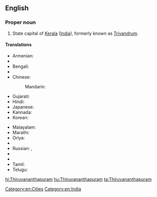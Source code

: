 ==English==
{{wikipedia}}

===Proper noun===
{{en-proper noun}}

# State capital of [[Kerala]] ([[India]]), formerly known as [[Trivandrum]].

====Translations====
{{trans-top|capital of Kerala, India}}
* Armenian: {{t-|hy|Տիրուվանանտապուրամ|tr=Tiruvanantapuram}}
* {{trreq|as}}
* Bengali: {{t-|bn|তিরুবনন্তপুরম|sc=Beng|tr=tirubanantapuram}}
* {{trreq|hne}}
* Chinese:
*: Mandarin: {{t|cmn|特里凡得琅|tr=Tèlǐfándeláng|sc=Hani}}
* Gujarati: {{t-|gu|તિરુવનંતપુરમ્|sc=Gujr|tr=tiruvanantapuram}}
* Hindi: {{t-|hi|तिरुअनन्तपुरम्|tr=tiru'anantapuram}}
* Japanese: {{t-|ja|ティルヴァナンタプラム|tr=Tiruvanantapuramu}}
* Kannada: {{t-|kn|ತಿರುವನಂತಪುರಮ್|sc=Knda|tr=tiruvanantapuram}}
* Korean: {{t-|ko|티루바난타푸람|sc=Kore|tr=tirubanantapuram}}
{{trans-mid}}
* Malayalam: {{t+|ml|തിരുവനന്തപുരം|tr=Tiruvanŭntapuraṁ|sc=Mlym}}
* Marathi: {{t-|mr|तिरुवनंतपुरम|sc=Deva|tr=tiruvanantapuram}}
* Oriya: {{t-|or|ତ୍ରିବେନ୍ଦ୍ରମ|sc=Orya|tr=tribēndram}}
* {{trreq|pa}}
* Russian: {{t-|ru|Тируванантапурам|m|tr=Tiruvanantapuram}}, {{t-|ru|Тривандрум|m|tr=Trivandrum}}
* {{trreq|sat}}
* {{trreq|sip}}
* Tamil: {{t-|ta|திருவனந்தபுரம்|sc=Taml|tr=tiruvaṉantapuram}}
* Telugu: {{t-|te|తిరువనంతపురం|tr=tiruvanantapuraṁ}}
{{trans-bottom}}

[[Category:en:Cities]]
[[Category:en:India]]

[[hi:Thiruvananthapuram]]
[[hu:Thiruvananthapuram]]
[[ta:Thiruvananthapuram]]